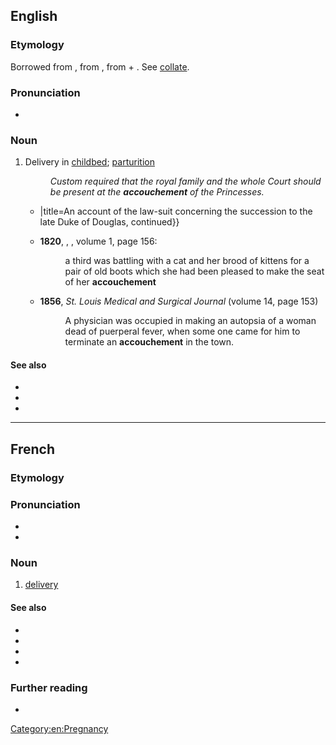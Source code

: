 {{also|Accouchement}}
==English==

===Etymology===
Borrowed from {{bor|en|fr|accoucher||to be delivered of a child, to aid in delivery}}, from {{der|en|fro|acouchier||to lay down, put to bed, go to bed}}, from {{der|en|la|ad-}} + {{m|la|collocare|t=to lay, put, place}}. See [[collate]].

===Pronunciation===
* {{IPA|en|/əˈkuːʃmənt/}}

===Noun===
{{en-noun|~}}

# Delivery in [[childbed]]; [[parturition]]
#: ''Custom required that the royal family and the whole Court should be present at the '''accouchement''' of the Princesses.''
#* {{quote-journal|en|magazine=The Scots Magazine|volume=25|page=308|year=1763|month=June|passage=The prevalence of the reports contradictory to this supposed legitimacy, rendered it necessary to be more minute, than might in common cases have been requisite, in proving the precise time and place of Lady Jane Douglas's alledged '''''accouchement''''' {{...}}|title=An account of the law-suit concerning the succession to the late Duke of Douglas, continued}}
#* '''1820''', {{w|Charles Maturin}}, ''{{w|Melmoth the Wanderer}}'', volume 1, page 156:
#*: a third was battling with a cat and her brood of kittens for a pair of old boots which she had been pleased to make the seat of her '''accouchement'''
#* '''1856''', ''St. Louis Medical and Surgical Journal'' (volume 14, page 153)
#*: A physician was occupied in making an autopsia of a woman dead of puerperal fever, when some one came for him to terminate an '''accouchement''' in the town.

====See also====
* {{l|en|childbearing}}
* {{l|en|childbirth}}
* {{l|en|vaginal birth}}

[[Category:en:Pregnancy]]

----

==French==
{{wikipedia|lang=fr}}

===Etymology===
{{suffix|fr|accoucher|ment}}

===Pronunciation===
* {{fr-IPA}}
* {{audio|fr|Fr-accouchement.ogg|Audio}}

===Noun===
{{fr-noun|m}}

# [[delivery]] {{gloss|act of giving birth}}

====See also====
* {{l|fr|enceinte}}
* {{l|fr|grossesse}}
* {{l|fr|bébé}}
* {{l|fr|mère}}

===Further reading===
* {{R:TLFi}}